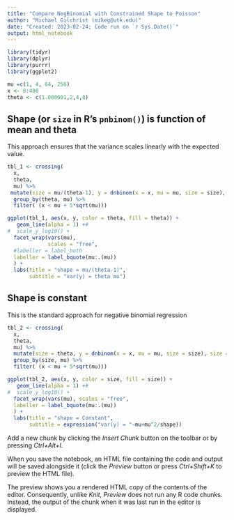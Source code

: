 ```yaml
---
title: "Compare NegBinomial with Constrained Shape to Poisson"
author: "Michael Gilchrist (mikeg@utk.edu)"
date: "Created: 2023-02-24; Code run on `r Sys.Date()`"
output: html_notebook
---
```


```r
library(tidyr)
library(dplyr)
library(purrr)
library(ggplot2)

```


```r

mu =c(1, 4, 64, 256)
x <- 0:400
theta <- c(1.000001,2,4,8)
```

## Shape (or `size` in R's `pnbinom()`) is function of mean and theta

This approach ensures that the variance scales linearly with the expected value.

```r
tbl_1 <- crossing(
  x,
  theta, 
  mu) %>%
 mutate(size = mu/(theta-1), y = dnbinom(x = x, mu = mu, size = size), theta = factor(round(theta))) %>%
  group_by(theta, mu) %>%
  filter( (x < mu + 5*sqrt(mu)))

ggplot(tbl_1, aes(x, y, color = theta, fill = theta)) + 
   geom_line(alpha = 1) +#
#  scale_y_log10() + 
  facet_wrap(vars(mu), 
             scales = "free",
  #labeller = label_both
  labeller = label_bquote(mu:.(mu))
  ) +
  labs(title = "shape = mu/(theta-1)",
       subtitle = "var(y) = theta mu")
```


## Shape is constant

This is the standard approach for negative binomial regression
```r
tbl_2 <- crossing(
  x,
  theta, 
  mu) %>%
  mutate(size = theta, y = dnbinom(x = x, mu = mu, size = size), size = factor(round(size))) %>%
  group_by(size, mu) %>%
  filter( (x < mu + 5*sqrt(mu)))

ggplot(tbl_2, aes(x, y, color = size, fill = size)) + 
   geom_line(alpha = 1) +#
#  scale_y_log10() + 
  facet_wrap(vars(mu), scales = "free",
  labeller = label_bquote(mu:.(mu))
  ) +
  labs(title = "shape = Constant",
       subtitle = expression("var(y) = "~mu+mu^2/shape))
```

Add a new chunk by clicking the *Insert Chunk* button on the toolbar or by pressing *Ctrl+Alt+I*.

When you save the notebook, an HTML file containing the code and output will be saved alongside it (click the *Preview* button or press *Ctrl+Shift+K* to preview the HTML file).

The preview shows you a rendered HTML copy of the contents of the editor. Consequently, unlike *Knit*, *Preview* does not run any R code chunks. Instead, the output of the chunk when it was last run in the editor is displayed.
